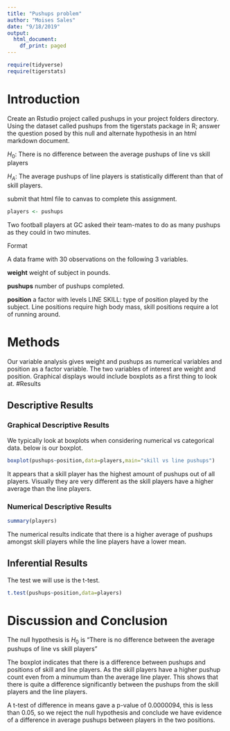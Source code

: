 ---
title: "Pushups problem"
author: "Moises Sales"
date: "9/18/2019"
output:
  html_document:
    df_print: paged
---

```{r include=FALSE,echo=FALSE}

require(tidyverse)
require(tigerstats)

```

# Introduction

<!--In this section you explain what you are trying to show.  Where did the data come from?  What is the research or other question you are trying to answer?!-->

Create an Rstudio project called pushups in your project folders directory. Using the dataset called pushups from the tigerstats package in R; answer the question posed by this null and alternate hypothesis in an html markdown document.

$H_0$: There is no difference between the average pushups of line vs skill players

$H_A$: The average pushups of line players is statistically different than that of skill players.

submit that html file to canvas to complete this assignment.

```{r}
players <- pushups
```
Two football players at GC asked their team-mates to do as many pushups as they could in two minutes.

Format

A data frame with 30 observations on the following 3 variables.

**weight**
weight of subject in pounds.

**pushups**
number of pushups completed.

**position**
a factor with levels LINE SKILL: type of position played by the subject. Line positions require high body mass, skill positions require a lot of running around.  

# Methods

<!--Decide on your methods:  use "variable analysis" or other appropriate descriptors.  Make sure to choose at least one graphical method and at least one numerical method.!-->
  
Our variable analysis gives weight and pushups as numerical variables and position as a factor variable.  The two variables of interest are weight and position. Graphical displays would include boxplots as a first thing to look at.
#Results

<!--Divide this section into two sub-sections:  One for your descriptive  results and one for your inferential results.!-->

## Descriptive Results

### Graphical Descriptive Results

<!--Graphical results here.  Make sure to show your code.  Provide appropriate labels for axes, giving units if possible, and provide a good title for the graph, too.  Use the graphical results to describe the patterns if any that exist in the data as focused toward the research question!-->
 We typically look at boxplots when considering numerical vs categorical data.  below is our boxplot.

```{r}
boxplot(pushups~position,data=players,main="skill vs line pushups")
```
  
It appears that a skill player has the highest amount of pushups out of all players.  Visually they are very different as the skill players have a higher average than the line players.
 
### Numerical Descriptive Results

<!--Numerical results go here. Use the numerical results to describe the patterns if any that exist in the data as focused toward the research question!-->

```{r}
summary(players)
```

The numerical results indicate that there is a higher average of pushups amongst skill  players while the line players have a lower mean.

## Inferential Results

<!--State hypothesis clearly.  Make sure your discussion of the inferential test covers all the aspects that the test output produces, such as test statistic, p-value etc.  Make a decision about the null hypothesis, explain the assumptions on which the selected test/procedure was based, and why the chosen procedure satisfys the assumptions and is appropriate to answer the research question!-->

The test we will use is the t-test.

```{r}
t.test(pushups~position,data=players)
```


# Discussion and Conclusion

<!--Discussion and conclusion here.  If you found a relationship be sure to consider whether the relationship occurs because one of the variavbles causes the other, or whether they perhasps are related for some other reason.  Watch the chapter 6 videos from the GeorgeTown videos collection.!-->

The null hypothesis is $H_0$ is "There is no difference between the average pushups of line vs skill players"

The boxplot indicates that there is a difference between pushups and positions of skill and line players. As the skill players have a higher pushup count even from a minumum than the average line player. This shows that there is quite a difference significantly between the pushups from the skill players and the line players.

A t-test of difference in means gave a p-value of 0.0000094, this is less than 0.05, so we reject the null hypothesis and conclude  we have evidence of a difference in average pushups between players in the two positions.
